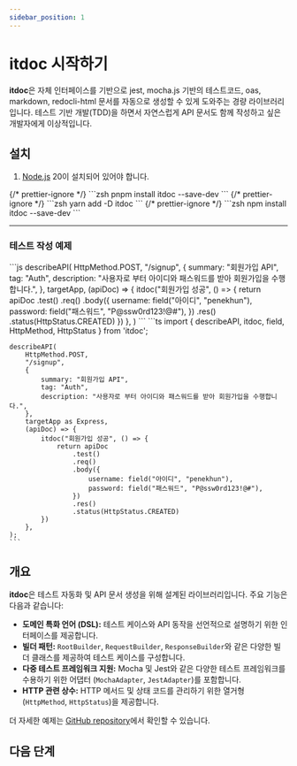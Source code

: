 ```yaml
---
sidebar_position: 1
---
```



# itdoc 시작하기

**itdoc**은 자체 인터페이스를 기반으로 jest, mocha.js 기반의 테스트코드, oas, markdown, redocli-html
문서를 자동으로 생성할 수 있게 도와주는 경량 라이브러리입니다. 테스트 기반 개발(TDD)을 하면서
자연스럽게 API 문서도 함께 작성하고 싶은 개발자에게 이상적입니다.

## 설치

1. [Node.js](https://nodejs.org/en/download/) 20이 설치되어 있어야 합니다.

<Tabs>
    {/* prettier-ignore */}
    <TabItem value="pnpm" label="pnpm" default>
        ```zsh
        pnpm install itdoc --save-dev
        ```
    </TabItem>
    {/* prettier-ignore */}
    <TabItem value="yarn" label="yarn">
        ```zsh
        yarn add -D itdoc
        ```
    </TabItem>
    {/* prettier-ignore */}
    <TabItem value="npm" label="npm">
        ```zsh
        npm install itdoc --save-dev
        ```
    </TabItem>
</Tabs>

---

### 테스트 작성 예제

<Tabs>
    <TabItem value="js" label="JavaScript" default>
    ```js
    describeAPI(
        HttpMethod.POST,
        "/signup",
        {
            summary: "회원가입 API",
            tag: "Auth",
            description: "사용자로 부터 아이디와 패스워드를 받아 회원가입을 수행합니다.",
        },
        targetApp,
        (apiDoc) => {
            itdoc("회원가입 성공", () => {
                return apiDoc
                    .test()
                    .req()
                    .body({
                        username: field("아이디", "penekhun"),
                        password: field("패스워드", "P@ssw0rd123!@#"),
                    })
                    .res()
                    .status(HttpStatus.CREATED)
            })
        },
    )
    ```
    </TabItem>
    <TabItem value="ts" label="TypeScript">
    ```ts
    import { describeAPI, itdoc, field, HttpMethod, HttpStatus } from 'itdoc';

    describeAPI(
        HttpMethod.POST,
        "/signup",
        {
            summary: "회원가입 API",
            tag: "Auth",
            description: "사용자로 부터 아이디와 패스워드를 받아 회원가입을 수행합니다.",
        },
        targetApp as Express,
        (apiDoc) => {
            itdoc("회원가입 성공", () => {
                return apiDoc
                    .test()
                    .req()
                    .body({
                        username: field("아이디", "penekhun"),
                        password: field("패스워드", "P@ssw0rd123!@#"),
                    })
                    .res()
                    .status(HttpStatus.CREATED)
            })
        },
    );
    ```

</TabItem>
</Tabs>

## 개요

**itdoc**은 테스트 자동화 및 API 문서 생성을 위해 설계된 라이브러리입니다. 주요 기능은 다음과
같습니다:

- **도메인 특화 언어 (DSL):** 테스트 케이스와 API 동작을 선언적으로 설명하기 위한 인터페이스를
  제공합니다.
- **빌더 패턴:** `RootBuilder`, `RequestBuilder`, `ResponseBuilder`와 같은 다양한 빌더 클래스를
  제공하여 테스트 케이스를 구성합니다.
- **다중 테스트 프레임워크 지원:** Mocha 및 Jest와 같은 다양한 테스트 프레임워크를 수용하기 위한
  어댑터 (`MochaAdapter`, `JestAdapter`)를 포함합니다.
- **HTTP 관련 상수:** HTTP 메서드 및 상태 코드를 관리하기 위한 열거형 (`HttpMethod`, `HttpStatus`)을
  제공합니다.

더 자세한 예제는 [GitHub repository](https://github.com/do-pa/itdoc/tree/main/examples)에서 확인할
수 있습니다.

## 다음 단계
